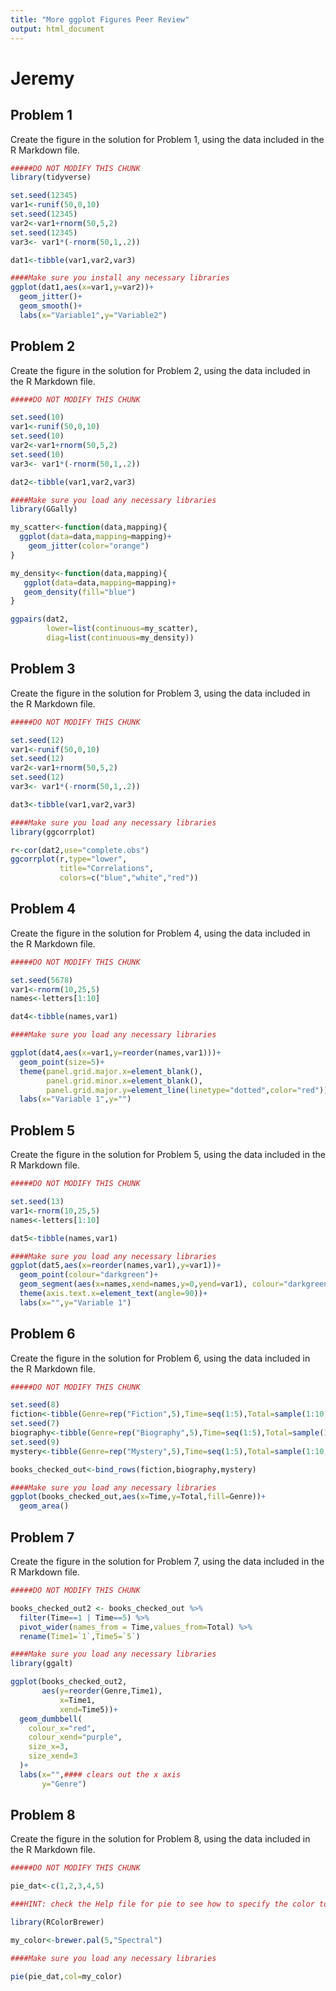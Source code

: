 ```yaml
---
title: "More ggplot Figures Peer Review"
output: html_document
---
```


# Jeremy

## Problem 1

Create the figure in the solution for Problem 1, using the data included in the R Markdown file.

```r

#####DO NOT MODIFY THIS CHUNK
library(tidyverse)

set.seed(12345)
var1<-runif(50,0,10)
set.seed(12345)
var2<-var1+rnorm(50,5,2)
set.seed(12345)
var3<- var1*(-rnorm(50,1,.2))

dat1<-tibble(var1,var2,var3)


```

```r

####Make sure you install any necessary libraries
ggplot(dat1,aes(x=var1,y=var2))+
  geom_jitter()+
  geom_smooth()+
  labs(x="Variable1",y="Variable2")
```

## Problem 2

Create the figure in the solution for Problem 2, using the data included in the R Markdown file.

```r

#####DO NOT MODIFY THIS CHUNK

set.seed(10)
var1<-runif(50,0,10)
set.seed(10)
var2<-var1+rnorm(50,5,2)
set.seed(10)
var3<- var1*(-rnorm(50,1,.2))

dat2<-tibble(var1,var2,var3)
```


```r

####Make sure you load any necessary libraries
library(GGally)

my_scatter<-function(data,mapping){
  ggplot(data=data,mapping=mapping)+
    geom_jitter(color="orange")
}

my_density<-function(data,mapping){
   ggplot(data=data,mapping=mapping)+
   geom_density(fill="blue")
}

ggpairs(dat2,
        lower=list(continuous=my_scatter),
        diag=list(continuous=my_density))

```

## Problem 3

Create the figure in the solution for Problem 3, using the data included in the R Markdown file.

```r

#####DO NOT MODIFY THIS CHUNK

set.seed(12)
var1<-runif(50,0,10)
set.seed(12)
var2<-var1+rnorm(50,5,2)
set.seed(12)
var3<- var1*(-rnorm(50,1,.2))

dat3<-tibble(var1,var2,var3)
```

```r

####Make sure you load any necessary libraries
library(ggcorrplot)

r<-cor(dat2,use="complete.obs")
ggcorrplot(r,type="lower",
           title="Correlations",
           colors=c("blue","white","red"))

```

## Problem 4

Create the figure in the solution for Problem 4, using the data included in the R Markdown file.

```r

#####DO NOT MODIFY THIS CHUNK

set.seed(5678)
var1<-rnorm(10,25,5)
names<-letters[1:10]

dat4<-tibble(names,var1)
```

```r


####Make sure you load any necessary libraries

ggplot(dat4,aes(x=var1,y=reorder(names,var1)))+
  geom_point(size=5)+
  theme(panel.grid.major.x=element_blank(),
        panel.grid.minor.x=element_blank(),
        panel.grid.major.y=element_line(linetype="dotted",color="red"))+
  labs(x="Variable 1",y="")

```

## Problem 5

Create the figure in the solution for Problem 5, using the data included in the R Markdown file.

```r

#####DO NOT MODIFY THIS CHUNK

set.seed(13)
var1<-rnorm(10,25,5)
names<-letters[1:10]

dat5<-tibble(names,var1)
```

```r


####Make sure you load any necessary libraries
ggplot(dat5,aes(x=reorder(names,var1),y=var1))+
  geom_point(colour="darkgreen")+
  geom_segment(aes(x=names,xend=names,y=0,yend=var1), colour="darkgreen")+
  theme(axis.text.x=element_text(angle=90))+ 
  labs(x="",y="Variable 1")

```

## Problem 6

Create the figure in the solution for Problem 6, using the data included in the R Markdown file.

```r

#####DO NOT MODIFY THIS CHUNK

set.seed(8)
fiction<-tibble(Genre=rep("Fiction",5),Time=seq(1:5),Total=sample(1:10,5))
set.seed(7)
biography<-tibble(Genre=rep("Biography",5),Time=seq(1:5),Total=sample(1:10,5))
set.seed(9)
mystery<-tibble(Genre=rep("Mystery",5),Time=seq(1:5),Total=sample(1:10,5))

books_checked_out<-bind_rows(fiction,biography,mystery)
```

```r


####Make sure you load any necessary libraries
ggplot(books_checked_out,aes(x=Time,y=Total,fill=Genre))+
  geom_area()

```

## Problem 7

Create the figure in the solution for Problem 7, using the data included in the R Markdown file.

```r

#####DO NOT MODIFY THIS CHUNK

books_checked_out2 <- books_checked_out %>%
  filter(Time==1 | Time==5) %>%
  pivot_wider(names_from = Time,values_from=Total) %>%
  rename(Time1=`1`,Time5=`5`)
```
   
```r


####Make sure you load any necessary libraries
library(ggalt)

ggplot(books_checked_out2,
       aes(y=reorder(Genre,Time1),
           x=Time1,
           xend=Time5))+
  geom_dumbbell(
    colour_x="red", 
    colour_xend="purple",
    size_x=3,
    size_xend=3
  )+
  labs(x="",#### clears out the x axis
       y="Genre")

```

## Problem 8

Create the figure in the solution for Problem 8, using the data included in the R Markdown file.

```r

#####DO NOT MODIFY THIS CHUNK

pie_dat<-c(1,2,3,4,5)
```

```r


###HINT: check the Help file for pie to see how to specify the color to the my_color palette

library(RColorBrewer)

my_color<-brewer.pal(5,"Spectral")

####Make sure you load any necessary libraries

pie(pie_dat,col=my_color)

```


